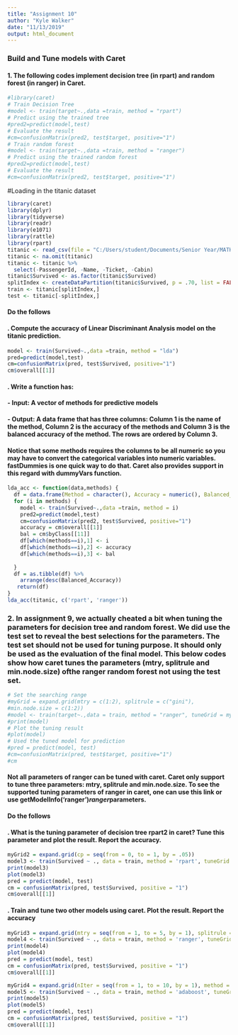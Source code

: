 ```yaml
---
title: "Assignment 10"
author: "Kyle Walker"
date: "11/13/2019"
output: html_document
---
```


### Build and Tune models with Caret
#### 1. The following codes implement decision tree (in rpart) and random forest (in ranger) in Caret.
```r
#library(caret)
# Train Decision Tree
#model <- train(target~.,data =train, method = "rpart")
# Predict using the trained tree
#pred2=predict(model,test)
# Evaluate the result
#cm=confusionMatrix(pred2, test$target, positive="1")
# Train random forest
#model <- train(target~.,data =train, method = "ranger")
# Predict using the trained random forest
#pred2=predict(model,test)
# Evaluate the result
#cm=confusionMatrix(pred2, test$target, positive="1")
```
#Loading in the titanic dataset
```r
library(caret)
library(dplyr)
library(tidyverse)
library(readr)
library(e1071)
library(rattle)
library(rpart)
titanic <- read_csv(file = "C:/Users/student/Documents/Senior Year/MATH 421/titanic.csv")
titanic <- na.omit(titanic)
titanic <- titanic %>% 
  select(-PassengerId, -Name, -Ticket, -Cabin)
titanic$Survived <- as.factor(titanic$Survived)
splitIndex <- createDataPartition(titanic$Survived, p = .70, list = FALSE)
train <- titanic[splitIndex,]
test <- titanic[-splitIndex,]
```
#### Do the follows
#### . Compute the accuracy of Linear Discriminant Analysis model on the titanic prediction.
```r
model <- train(Survived~.,data =train, method = "lda")
pred=predict(model,test)
cm=confusionMatrix(pred, test$Survived, positive="1")
cm$overall[[1]]
```

#### . Write a function has:
####  - Input: A vector of methods for predictive models
#### - Output: A data frame that has three columns: Column 1 is the name of the method, Column 2 is the accuracy of the methods and Column 3 is the balanced accuracy of the method. The rows are ordered by Column 3.
#### Notice that some methods requires the columns to be all numeric so you may have to convert the categorical variables into numeric variables. fastDummies is one quick way to do that. Caret also provides support in this regard with dummyVars function.


```r
lda_acc <- function(data,methods) {
  df = data.frame(Method = character(), Accuracy = numeric(), Balanced_Accuracy = numeric(), stringsAsFactors = FALSE)
  for (i in methods) {
    model <- train(Survived~.,data =train, method = i)
    pred2=predict(model,test)
    cm=confusionMatrix(pred2, test$Survived, positive="1")
    accuracy = cm$overall[[1]]
    bal = cm$byClass[[11]]
    df[which(methods==i),1] <- i
    df[which(methods==i),2] <- accuracy
    df[which(methods==i),3] <- bal
    
  }
  df = as.tibble(df) %>% 
    arrange(desc(Balanced_Accuracy))
   return(df)
}
lda_acc(titanic, c('rpart', 'ranger'))
```

### 2. In assignment 9, we actually cheated a bit when tuning the parameters for decision tree and random forest. We did use the test set to reveal the best selections for the parameters. The test set should not be used for tuning purpose. It should only be used as the evaluation of the final model. This below codes show how caret tunes the parameters (mtry, splitrule and min.node.size) ofthe ranger random forest not using the test set.
```r
# Set the searching range
#myGrid = expand.grid(mtry = c(1:2), splitrule = c("gini"),
#min.node.size = c(1:2))
#model <- train(target~.,data = train, method = "ranger", tuneGrid = myGrid)
#print(model)
# Plot the tuning result
#plot(model)
# Used the tuned model for prediction
#pred = predict(model, test)
#cm=confusionMatrix(pred, test$target, positive="1")
#cm
```

#### Not all parameters of ranger can be tuned with caret. Caret only support to tune three parameters: mtry, splitrule and min.node.size. To see the supported tuning parameters of ranger in caret, one can use this link or use getModelInfo('ranger')$ranger$parameters.

#### Do the follows
#### . What is the tuning parameter of decision tree rpart2 in caret? Tune this parameter and plot the result. Report the accuracy.
```r
myGrid2 = expand.grid(cp = seq(from = 0, to = 1, by = .05))
model3 <- train(Survived ~ ., data = train, method = 'rpart', tuneGrid = myGrid2)
print(model3)
plot(model3)
pred = predict(model, test)
cm = confusionMatrix(pred, test$Survived, positive = "1")
cm$overall[[1]]
```

#### . Train and tune two other models using caret. Plot the result. Report the accuracy
```r
myGrid3 = expand.grid(mtry = seq(from = 1, to = 5, by = 1), splitrule = c('gini', 'extratrees'), min.node.size = seq(from = 1, to = 10, by = 1))
model4 <- train(Survived ~ ., data = train, method = 'ranger', tuneGrid = myGrid3)
print(model4)
plot(model4)
pred = predict(model, test)
cm = confusionMatrix(pred, test$Survived, positive = "1")
cm$overall[[1]]
```

```r
myGrid4 = expand.grid(nIter = seq(from = 1, to = 10, by = 1), method = c('adaboost', 'AdaBag'))
model5 <- train(Survived ~ ., data = train, method = 'adaboost', tuneGrid = myGrid4)
print(model5)
plot(model5)
pred = predict(model, test)
cm = confusionMatrix(pred, test$Survived, positive = "1")
cm$overall[[1]]
```

